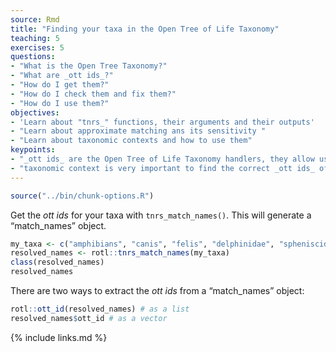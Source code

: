 ```yaml
---
source: Rmd
title: "Finding your taxa in the Open Tree of Life Taxonomy"
teaching: 5
exercises: 5
questions:
- "What is the Open Tree Taxonomy?"
- "What are _ott ids_?"
- "How do I get them?"
- "How do I check them and fix them?"
- "How do I use them?"
objectives:
- 'Learn about "tnrs_" functions, their arguments and their outputs'
- "Learn about approximate matching ans its sensitivity "
- "Learn about taxonomic contexts and how to use them"
keypoints:
- "_ott ids_ are the Open Tree of Life Taxonomy handlers, they allow us to interact with the Open Tree synthetic tree"
- "taxonomic context is very important to find the correct _ott ids_ of our taxa"
---
```

```r
source("../bin/chunk-options.R")
```

Get the _ott ids_ for your taxa with `tnrs_match_names()`. This will generate a "match_names" object.
```r
my_taxa <- c("amphibians", "canis", "felis", "delphinidae", "spheniscidae")
resolved_names <- rotl::tnrs_match_names(my_taxa)
class(resolved_names)
resolved_names
```

There are two ways to extract the _ott ids_ from a "match_names" object:
```r
rotl::ott_id(resolved_names) # as a list
resolved_names$ott_id # as a vector
```

{% include links.md %}
